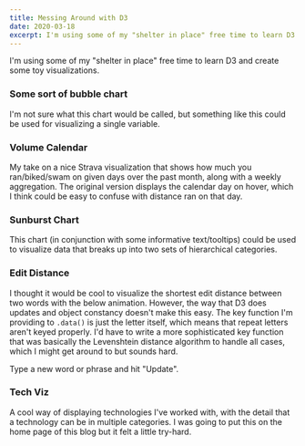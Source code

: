 ```yaml
---
title: Messing Around with D3
date: 2020-03-18
excerpt: I'm using some of my "shelter in place" free time to learn D3 and create some toy visualizations.
---
```



I'm using some of my "shelter in place" free time to learn D3 and create some toy visualizations.

### Some sort of bubble chart

I'm not sure what this chart would be called, but something like this could be used for visualizing a single variable.

<BubbleChart />

<ExpandableCodeBlock filePath="d3/bubble_chart.jsx" />

### Volume Calendar

My take on a nice Strava visualization that shows how much you ran/biked/swam on given days over the past month, along with a weekly aggregation.
The original version displays the calendar day on hover, which I think could be easy to confuse with distance ran on that day.

<VolumeCalendar />

<ExpandableCodeBlock filePath="d3/volume_calendar.jsx" />

### Sunburst Chart

This chart (in conjunction with some informative text/tooltips) could be used to visualize data that breaks up into two sets of hierarchical categories.

<SunburstChart />

<ExpandableCodeBlock filePath="d3/sunburst_chart.jsx" />

### Edit Distance

I thought it would be cool to visualize the shortest edit distance between two words with the below animation.
However, the way that D3 does updates and object constancy doesn't make this easy. The key function I'm
providing to `.data()` is just the letter itself, which means that repeat letters
aren't keyed properly. I'd have to write a more sophisticated key function that was basically the Levenshtein
distance algorithm to handle all cases, which I might get around to but sounds hard.

Type a new word or phrase and hit "Update".

<EditDistance />

<ExpandableCodeBlock filePath="d3/edit_distance.jsx" />

### Tech Viz

A cool way of displaying technologies I've worked with, with the detail that a technology can be in multiple categories.
I was going to put this on the home page of this blog but it felt a little try-hard.

<TechViz />

<ExpandableCodeBlock filePath="d3/tech_viz.jsx" />
